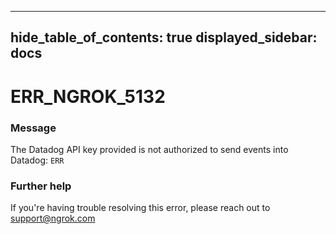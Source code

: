 

---
hide_table_of_contents: true
displayed_sidebar: docs
---


# ERR_NGROK_5132

### Message
The Datadog API key provided is not authorized to send events into Datadog: `ERR`

<ErrorDetails error="err_ngrok_5132" />



### Further help
If you're having trouble resolving this error, please reach out to [support@ngrok.com](mailto:support@ngrok.com?subject=Help%20with%20ERR_NGROK_5132)

